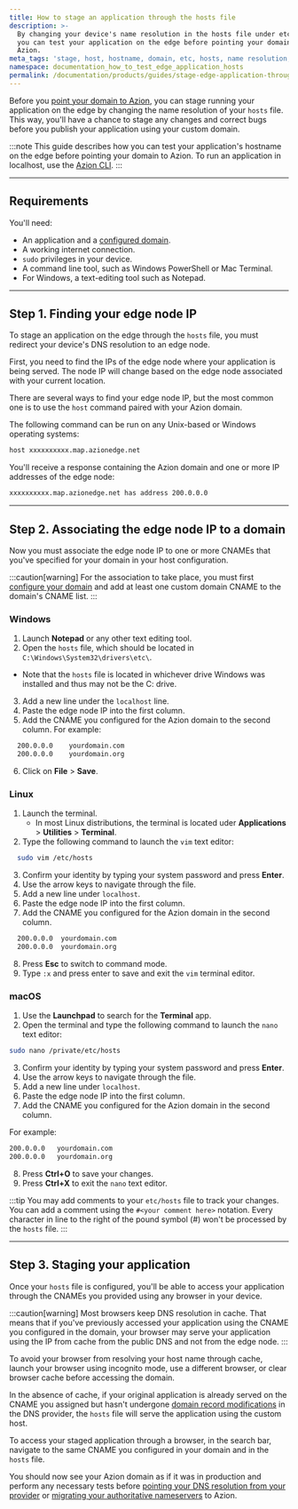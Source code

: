 ```yaml
---
title: How to stage an application through the hosts file
description: >-
  By changing your device's name resolution in the hosts file under etc/hosts,
  you can test your application on the edge before pointing your domain to
  Azion.
meta_tags: 'stage, host, hostname, domain, etc, hosts, name resolution, test'
namespace: documentation_how_to_test_edge_application_hosts
permalink: /documentation/products/guides/stage-edge-application-through-hosts-file/
---
```


Before you [point your domain to Azion](/en/documentation/products/guides/point-domain-to-azion/), you can stage running your application on the edge by changing the name resolution of your `hosts` file. This way, you'll have a chance to stage any changes and correct bugs before you publish your application using your custom domain.

:::note
This guide describes how you can test your application's hostname on the edge before pointing your domain to Azion. To run an application in localhost, use the [Azion CLI](/en/documentation/products/azion-cli/overview/).
:::

---

## Requirements

You'll need:

- An application and a [configured domain](/en/documentation/products/guides/configure-a-domain/).
- A working internet connection.
- `sudo` privileges in your device.
- A command line tool, such as Windows PowerShell or Mac Terminal.
- For Windows, a text-editing tool such as Notepad.

---

## Step 1. Finding your edge node IP

To stage an application on the edge through the `hosts` file, you must redirect your device's DNS resolution to an edge node. 

First, you need to find the IPs of the edge node where your application is being served. The node IP will change based on the edge node associated with your current location.

There are several ways to find your edge node IP, but the most common one is to use the `host` command paired with your Azion domain.

The following command can be run on any Unix-based or Windows operating systems:

```bash
host xxxxxxxxxx.map.azionedge.net
```

You'll receive a response containing the Azion domain and one or more IP addresses of the edge node:

```bash
xxxxxxxxxx.map.azionedge.net has address 200.0.0.0
```

---

## Step 2. Associating the edge node IP to a domain

Now you must associate the edge node IP to one or more CNAMEs that you've specified for your domain in your host configuration.

:::caution[warning]
For the association to take place, you must first [configure your domain](/en/documentation/products/guides/configure-a-domain/) and add at least one custom domain CNAME to the domain's CNAME list.
:::

### Windows

1. Launch **Notepad** or any other text editing tool.
2. Open the `hosts` file, which should be located in `C:\Windows\System32\drivers\etc\`.
  - Note that the `hosts` file is located in whichever drive Windows was installed and thus may not be the C: drive.
3. Add a new line under the `localhost` line.
4. Paste the edge node IP into the first column.
5. Add the CNAME you configured for the Azion domain to the second column. For example:

```bash
  200.0.0.0    yourdomain.com
  200.0.0.0    yourdomain.org
```

6. Click on **File** > **Save**.

### Linux

1. Launch the terminal.
   - In most Linux distributions, the terminal is located uder **Applications** > **Utilities** > **Terminal**.
2. Type the following command to launch the `vim` text editor:

```bash
  sudo vim /etc/hosts
```

3. Confirm your identity by typing your system password and press **Enter**.
4. Use the arrow keys to navigate through the file.
5. Add a new line under `localhost`.
6. Paste the edge node IP into the first column.
7. Add the CNAME you configured for the Azion domain in the second column.

```bash
  200.0.0.0  yourdomain.com
  200.0.0.0  yourdomain.org
```

8. Press **Esc** to switch to command mode.
7. Type `:x` and press enter to save and exit the `vim` terminal editor.

### macOS

1. Use the **Launchpad** to search for the **Terminal** app.
2. Open the terminal and type the following command to launch the `nano` text editor:

```bash
sudo nano /private/etc/hosts
```

3. Confirm your identity by typing your system password and press **Enter**.
4. Use the arrow keys to navigate through the file.
5. Add a new line under `localhost`.
6. Paste the edge node IP into the first column.
7. Add the CNAME you configured for the Azion domain in the second column.

For example:

```bash
200.0.0.0   yourdomain.com
200.0.0.0   yourdomain.org
```

8. Press **Ctrl+O** to save your changes.
9. Press **Ctrl+X** to exit the `nano` text editor.

:::tip
You may add comments to your `etc/hosts` file to track your changes. You can add a comment using the `#<your comment here>` notation. Every character in line to the right of the pound symbol (#) won't be processed by the `hosts` file.
:::

---

## Step 3. Staging your application

Once your `hosts` file is configured, you'll be able to access your application through the CNAMEs you provided using any browser in your device.

:::caution[warning]
Most browsers keep DNS resolution in cache. That means that if you've previously accessed your application using the CNAME you configured in the domain, your browser may serve your application using the IP from cache from the public DNS and not from the edge node.
:::

To avoid your browser from resolving your host name through cache, launch your browser using incognito mode, use a different browser, or clear browser cache before accessing the domain.

In the absence of cache, if your original application is already served on the CNAME you assigned but hasn't undergone [domain record modifications](/en/documentation/products/guides/point-domain-to-azion/#step-2-modify-domain-records) in the DNS provider, the `hosts` file will serve the application using the custom host.

To access your staged application through a browser, in the search bar, navigate to the same CNAME you configured in your domain and in the `hosts` file.

You should now see your Azion domain as if it was in production and perform any necessary tests before [pointing your DNS resolution from your provider](/en/documentation/products/guides/point-domain-to-azion/) or [migrating your authoritative nameservers](/en/documentation/products/guides/migrate-ns-to-azion/) to Azion.